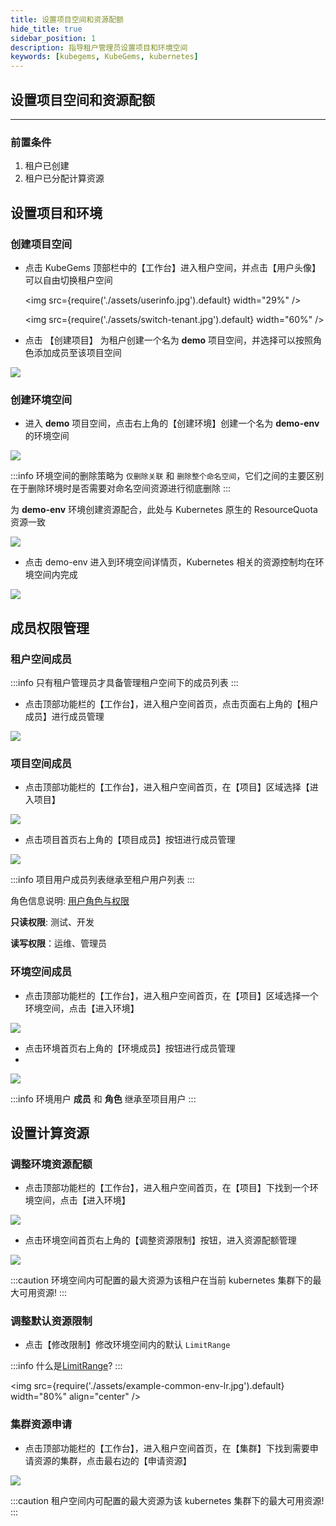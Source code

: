 ```yaml
---
title: 设置项目空间和资源配额
hide_title: true
sidebar_position: 1
description: 指导租户管理员设置项目和环境空间
keywords: [kubegems, KubeGems, kubernetes]
---
```


## 设置项目空间和资源配额

---

### 前置条件

1. 租户已创建
2. 租户已分配计算资源

## 设置项目和环境

### 创建项目空间

- 点击 KubeGems 顶部栏中的【工作台】进入租户空间，并点击【用户头像】可以自由切换租户空间

  <img
  src={require('./assets/userinfo.jpg').default}
  width="29%"
/>
   
  <img
  src={require('./assets/switch-tenant.jpg').default}
  width="60%"
/>


- 点击 【创建项目】 为租户创建一个名为 **demo** 项目空间，并选择可以按照角色添加成员至该项目空间

![](./assets/admin-first-demo-project.jpg)

### 创建环境空间

- 进入 **demo** 项目空间，点击右上角的【创建环境】创建一个名为 **demo-env** 的环境空间

![](./assets/admin-first-demo-env.jpg)

:::info
环境空间的删除策略为 `仅删除关联` 和 `删除整个命名空间`，它们之间的主要区别在于删除环境时是否需要对命名空间资源进行彻底删除
:::

为 **demo-env** 环境创建资源配合，此处与 Kubernetes 原生的 ResourceQuota 资源一致

![](./assets/admin-first-demo-env-quota.jpg)

- 点击 demo-env 进入到环境空间详情页，Kubernetes 相关的资源控制均在环境空间内完成

![](./assets/admin-first-demo-env-info.jpg)

## 成员权限管理

###  租户空间成员

:::info
只有租户管理员才具备管理租户空间下的成员列表
:::

- 点击顶部功能栏的【工作台】，进入租户空间首页，点击页面右上角的【租户成员】进行成员管理

![](./assets/example-common-tenant-member.jpg)

### 项目空间成员

- 点击顶部功能栏的【工作台】，进入租户空间首页，在【项目】区域选择【进入项目】

![](./assets/example-common-project-enter.jpg)

- 点击项目首页右上角的【项目成员】按钮进行成员管理

![](./assets/example-common-project-member.jpg)

:::info
项目用户成员列表继承至租户用户列表
:::

角色信息说明:  [用户角色与权限](../concept/roles)

**只读权限**: 测试、开发

**读写权限**：运维、管理员

### 环境空间成员

- 点击顶部功能栏的【工作台】，进入租户空间首页，在【项目】区域选择一个环境空间，点击【进入环境】

![](./assets/example-common-env-enter.jpg)

- 点击环境首页右上角的【环境成员】按钮进行成员管理
- 
![](./assets/example-common-env-member.jpg)

:::info
环境用户 **成员** 和 **角色** 继承至项目用户
:::

## 设置计算资源

### 调整环境资源配额

- 点击顶部功能栏的【工作台】，进入租户空间首页，在【项目】下找到一个环境空间，点击【进入环境】

![](./assets/example-common-env-enter.jpg)

- 点击环境空间首页右上角的【调整资源限制】按钮，进入资源配额管理

![](./assets/example-common-env-rq.jpg)

:::caution 
环境空间内可配置的最大资源为该租户在当前 kubernetes 集群下的最大可用资源!
:::

### 调整默认资源限制

- 点击【修改限制】修改环境空间内的默认 `LimitRange`

:::info
什么是[LimitRange](https://kubernetes.io/zh/docs/concepts/policy/limit-range/)?
:::

<img
  src={require('./assets/example-common-env-lr.jpg').default}
  width="80%"
  align="center"
/>

###  集群资源申请

- 点击顶部功能栏的【工作台】，进入租户空间首页，在【集群】下找到需要申请资源的集群，点击最右边的【申请资源】

![](./assets/example-common-cluster-quota.jpg)

:::caution
租户空间内可配置的最大资源为该 kubernetes 集群下的最大可用资源!
:::
